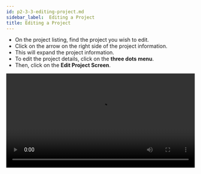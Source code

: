 ```yaml
---
id: p2-3-3-editing-project.md
sidebar_label:  Editing a Project
title: Editing a Project
---
```


- On the project listing, find the project you wish to edit.
- Click on the arrow on the right side of the project information.
- This will expand the project information.
- To edit the project details, click on the **three dots menu**.
- Then, click on the **Edit Project Screen**.

<video controls src="/autographaAssetsV2/how-to/editing-project.mov" width="100%" type="video/mov"/>

By following the previous list of instructions, you will be directed to the **Edit Project** page of the app. 

Another interesting feature on the **Edit Project** screen is the **Advanced Settings.**